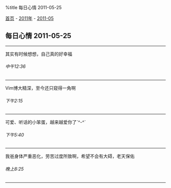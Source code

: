 %title 每日心情 2011-05-25

[[../../../index|首页]] - [[../index|2011年]] - [[index|2011-05]]
==每日心情 2011-05-25==
----
其实有时候想想，自己真的好幸福
======中午12:36======
----
Vim博大精深，至今还只窥得一角啊
======下午2:15======
----
可爱、听话的小笨蛋，越来越爱你了`^-^`
======下午5:40======
----
我爸身体严重恶化，劳苦过度所致啊，希望不会有大碍，老天保佑
======晚上8:25======
----
